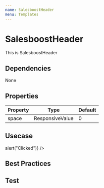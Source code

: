 ```yaml
---
name: SalesboostHeader
menu: Templates
---
```



# SalesboostHeader

This is SalesboostHeader

## Dependencies
<App>
<Flex>
<Chip bg="blue.deep" color="#FFF">None</Chip>
</Flex>
</App>

## Properties

|Property|Type|Default|
|-|-|-|
|space|ResponsiveValue|0|

## Usecase

<Playground>
  <App>
    <SalesboostHeader 
      logoSrc="http://res.cloudinary.com/ds9rfw9oy/image/upload/v1534263290/Salesboost/logo_copy_horizontal.png"
      onClick={()=>alert("Clicked")} />
    <SalesboostHeader 
      logoSrc="http://res.cloudinary.com/ds9rfw9oy/image/upload/v1534263290/Salesboost/logo_copy_horizontal.png"
      bg="blue.royal"
      href="/"
      />
  </App>
</Playground>

## Best Practices

## Test